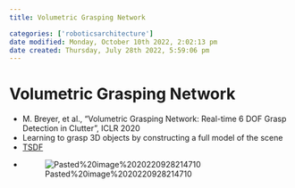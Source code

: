 ```yaml
---
title: Volumetric Grasping Network

categories: ['roboticsarchitecture']
date modified: Monday, October 10th 2022, 2:02:13 pm
date created: Thursday, July 28th 2022, 5:59:06 pm
---
```


# Volumetric Grasping Network
- M. Breyer, et al., "Volumetric Grasping Network: Real-time 6 DOF Grasp Detection in Clutter", ICLR 2020
- Learning to grasp 3D objects by constructing a full model of the scene
- [TSDF](TSDF.qmd)
- ![Pasted%20image%2020220928214710](images/Pasted%20image%2020220928214710.png)



